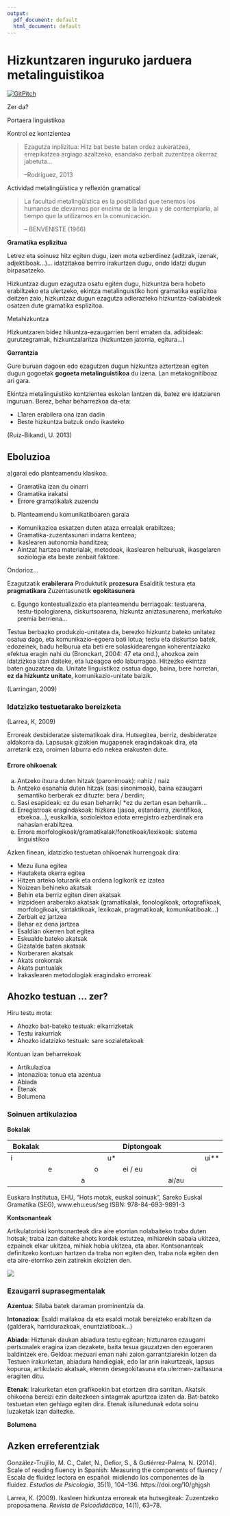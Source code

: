 ```yaml
---
output:
  pdf_document: default
  html_document: default
---
```


# Hizkuntzaren inguruko jarduera metalinguistikoa

[![GitPitch](assets/badge.png)](../Diapoak/07-GogoMetaDiapo.html)

Zer da?

Portaera linguistikoa

Kontrol ez kontzientea

> Ezagutza inplizitua: Hitz bat beste baten ordez aukeratzea, errepikatzea argiago azaltzeko, esandako zerbait zuzentzea okerraz jabetuta…
>
> --Rodríguez, 2013

Actividad metalingüística y reflexión gramatical

> La facultad metalingüística es la posibilidad que tenemos los humanos de elevarnos por encima de la lengua y de contemplarla, al tiempo que la utilizamos en la comunicación.
> 
> -- BENVENISTE (1966)

**Gramatika esplizitua**

Letrez eta soinuez hitz egiten dugu, izen mota ezberdinez (aditzak, izenak, adjektiboak…)… idatzitakoa berriro irakurtzen dugu, ondo idatzi dugun birpasatzeko.

Hizkuntzaz dugun ezagutza osatu egiten dugu, hizkuntza bera hobeto erabiltzeko eta ulertzeko, ekintza metalinguistiko honi gramatika esplizitoa deitzen zaio, hizkuntzaz dugun ezagutza adierazteko hizkuntza-baliabideek osatzen dute gramatika esplizitoa.

Metahizkuntza

Hizkuntzaren bidez hikuntza-ezaugarrien berri ematen da. adibideak: gurutzegramak, hizkuntzalaritza (hizkuntzen jatorria, egitura…)

**Garrantzia**

Gure buruan dagoen edo ezagutzen dugun hizkuntza aztertzean egiten dugun gogoetak **gogoeta metalinguistikoa** du izena. Lan metakognitiboaz ari gara.

Ekintza metalinguistiko kontzientea eskolan lantzen da, batez ere idatziaren inguruan. Berez, behar beharrezkoa da-eta:

+ L1aren erabilera ona izan dadin
+ Beste hizkuntza batzuk ondo ikasteko

(Ruiz-Bikandi, U. 2013) 

## Eboluzioa

a)garai edo planteamendu klasikoa. 

+ Gramatika izan du oinarri
+ Gramatika irakatsi
+ Errore gramatikalak zuzendu

b) Planteamendu komunikatiboaren garaia

+ Komunikazioa eskatzen duten ataza errealak erabiltzea;
+ Gramatika-zuzentasunari indarra kentzea;
+ Ikaslearen autonomia handitzea;
+ Aintzat hartzea materialak, metodoak, ikaslearen helburuak, ikasgelaren soziologia eta beste zenbait faktore.

Ondorioz...

Ezagutzatik **erabilerara**
Produktutik **prozesura**
Esalditik testura eta **pragmatikara**
Zuzentasunetik **egokitasunera**

c) Egungo kontestualizazio eta planteamendu berriagoak: testuarena, testu-tipologiarena, diskurtsoarena, hizkuntz aniztasunarena, merkatuko premia berriena...

Testua berbazko produkzio-unitatea da, berezko hizkuntz bateko unitatez
osatua dago, eta komunikazio-egoera bati lotua; testu eta diskurtso batek, edozeinek, badu helburua eta beti ere solaskidearengan koherentziazko efektua eragin nahi du (Bronckart, 2004: 47 eta ond.), ahozkoa zein idatzizkoa izan daiteke, eta luzeagoa edo laburragoa. Hitzezko ekintza baten gauzatzea da. Unitate linguistikoz osatua dago, baina, bere horretan, **ez da hizkuntz unitate**, komunikazio-unitate baizik.

(Larringan, 2009)

### Idatzizko testuetarako bereizketa 

(Larrea, K, 2009)

Erroreak desbideratze sistematikoak dira.
Hutsegitea, berriz, desbideratze aldakorra da.
Lapsusak gizakien mugapenek eragindakoak dira, eta arretarik eza, oroimen laburra edo nekea erakusten dute.

#### Errore ohikoenak 

a) Antzeko itxura duten hitzak (paronimoak): nahiz / naiz
b) Antzeko esanahia duten hitzak (sasi sinonimoak), baina ezaugarri semantiko berberak ez dituzte: bera / berdin;
c) Sasi esapideak: ez du esan beharrik/ *ez du zertan esan beharrik...
d) Erregistroak eragindakoak: hizkera (jasoa, estandarra, zientifikoa, etxekoa...), euskalkia, soziolektoa edota erregistro ezberdinak era nahasian erabiltzea.
e) Errore morfologikoak/gramatikalak/fonetikoak/lexikoak: sistema linguistikoa

Azken finean, idatzizko testuetan ohikoenak hurrengoak dira:

- Mezu iluna egitea
- Hautaketa okerra egitea
- Hitzen arteko loturarik eta ordena logikorik ez izatea
- Noizean behineko akatsak
- Behin eta berriz egiten diren akatsak
- Irizpideen araberako akatsak (gramatikalak, fonologikoak, ortografikoak, morfologikoak, sintaktikoak, lexikoak, pragmatikoak, komunikatiboak...)
- Zerbait ez jartzea
- Behar ez dena jartzea
- Esaldian okerren bat egitea
- Eskualde bateko akatsak
- Gizatalde baten akatsak
- Norberaren akatsak
- Akats orokorrak
- Akats puntualak
- Irakaslearen metodologiak eragindako erroreak 

## Ahozko testuan ... zer?

Hiru testu mota:

* Ahozko bat-bateko testuak: elkarrizketak
* Testu irakurriak
* Ahozko idatzizko testuak: sare sozialetakoak

Kontuan izan beharrekoak

+ Artikulazioa
+ Intonazioa: tonua eta azentua
+ Abiada
+ Etenak
+ Bolumena

### Soinuen artikulazioa

**Bokalak**

| **Bokalak** |                |      |      |      | **Diptongoak**|       |      |      |
| ----------- | -------------- | ---- | ---- | ---- | ------- | ----- | ---- | ---- |
| i           |                |      |      | u*   |         |       |      | ui** |
|             | e              |      | o    |      | ei / eu |       | oi   |      |
|             |                | a    |      |      |         | ai/au |      |      |

Euskara Institutua, EHU, "Hots motak, euskal soinuak", Sareko Euskal Gramatika (SEG), www.ehu.eus/seg
ISBN: 978-84-693-9891-3

**Kontsonanteak**

Artikulatorioki kontsonanteak dira aire etorrian nolabaiteko traba duten hotsak; traba izan daiteke ahots kordak estutzea, mihiarekin sabaia ukitzea, ezpainek elkar ukitzea, mihiak hobia ukitzea, eta abar. Kontsonanteak definitzeko kontuan hartzen da traba non egiten den, traba nola egiten den eta aire-etorriko zein zatirekin ekoizten den. 

![](https://www.ehu.eus/seg/_media/fon/1/1/1/euskal_hotsen_taula.jpg)

### Ezaugarri suprasegmentalak

**Azentua**: Silaba batek daraman prominentzia da.

**Intonazioa**: Esaldi mailakoa da eta esaldi motak bereizteko erabiltzen da (galderak, harridurazkoak, enuntziatiboak…)

**Abiada**: Hiztunak daukan abiadura testu egitean; hiztunaren ezaugarri pertsonalek eragina izan dezakete, baita tesua gauzatzen den egoeraren baldintzek ere. 
Geldoa: mezuari eman nahi zaion garrantziarekin lotzen da
Testuen irakurketan, abiadura handiegiak, edo lar arin irakurtzeak, lapsus kopurua, artikulazio akatsak, etenen desegokitasuna eta ulermen-zailtasuna eragiten ditu.

**Etenak**: Irakurketan eten grafikoekin bat etortzen dira sarritan. 
Akatsik ohikoena bereizi ezin daitezkeen sintagmak apurtzea izaten da.
Bat-bateko testuetan eten gehiago egiten dira.
Etenak isilunedunak edota soinu luzaketak izan daitezke. 

**Bolumena**

## Azken erreferentziak

González-Trujillo, M. C., Calet, N., Defior, S., & Gutiérrez-Palma, N. (2014). Scale of reading fluency in Spanish: Measuring the components of fluency / Escala de fluidez lectora en español: midiendo los componentes de la fluidez. *Estudios de Psicología*, 35(1), 104–136. https://doi.org/10/ghjgsh

Larrea, K. (2009). Ikasleen hizkuntza erroreak eta hutsegiteak: Zuzentzeko proposamena. *Revista de Psicodidáctica*, 14(1), 63–78.
